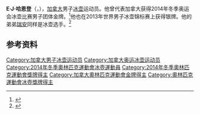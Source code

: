 {{NoteTA|G1=Sports}}
'''E·J·哈恩登'''（{{lang-en|E. J. Harnden}}，{{bd|1983年|4月14日||}}），[[加拿大|加拿大]]男子[[冰壶|冰壶]]运动员。他曾代表加拿大获得2014年冬季奥运会冰壶比赛男子团体金牌。<ref>{{Cite web|title=E. J. HARNDEN|url=https://www.olympic.org/e-j-harnden|accessdate=2021-04-10|work=International Olympic Committee|archive-date=2021-04-10|archive-url=https://web.archive.org/web/20210410094940/https://www.olympic.org/e-j-harnden}}</ref>他也在2013年世界男子冰壶锦标赛上获得银牌。他的弟弟[[瑞安·哈恩登|瑞安]]同样是冰壶选手。<ref>{{cite web|url=https://www.olympedia.org/athletes/127453|title=E. J. Harnden|work=Olympedia|accessdate=2021-04-10|archive-date=2021-04-10|archive-url=https://web.archive.org/web/20210410121954/https://www.olympedia.org/athletes/127453}}</ref>

== 参考资料 ==
{{reflist}}

{{奥林匹克运动会冰壶比赛男子团体冠军}}

{{Authority control}}
{{DEFAULTSORT:Harnden, E. J.}}
[[Category:加拿大男子冰壶运动员|Category:加拿大男子冰壶运动员]]
[[Category:加拿大奥运冰壶运动员|Category:加拿大奥运冰壶运动员]]
[[Category:2014年冬季奧林匹克運動會冰壺運動員|Category:2014年冬季奧林匹克運動會冰壺運動員]]
[[Category:2014年冬季奧林匹克運動會獎牌得主|Category:2014年冬季奧林匹克運動會獎牌得主]]
[[Category:加拿大奧林匹克運動會金牌得主|Category:加拿大奧林匹克運動會金牌得主]]
[[Category:奧林匹克運動會冰壺獎牌得主|Category:奧林匹克運動會冰壺獎牌得主]]
